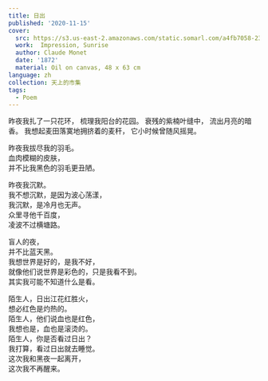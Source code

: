 ---
title: 日出
published: '2020-11-15'
cover:
  src: https://s3.us-east-2.amazonaws.com/static.somarl.com/a4fb7058-23f2-4356-885b-4f420d153129/Monet_-_Impression,_Sunrise.jpg
  work:  Impression, Sunrise
  author: Claude Monet
  date: '1872'
  material: Oil on canvas, 48 x 63 cm
language: zh
collection: 天上的市集
tags:
  - Poem
---

<section className="flex-center">
<section>
昨夜我扎了一只花环，  
梳理我阳台的花园。  
衰残的紫楠叶缝中，  
流出月亮的暗香。  
我想起麦田落寞地拥挤着的麦秆，  
它小时候曾随风摇晃。

昨夜我拔尽我的羽毛。  
血肉模糊的皮肤，  
并不比我黑色的羽毛更丑陋。

昨夜我沉默。  
我不想沉默，是因为波心荡漾，  
我沉默，是冷月也无声。  
众里寻他千百度，  
凌波不过横塘路。

盲人的夜，  
并不比蓝天黑。  
我想世界是好的，是我不好，  
就像他们说世界是彩色的，只是我看不到。  
其实我可能不知道什么是看。

陌生人，日出江花红胜火，  
想必红色是灼热的。  
陌生人，他们说血也是红色，  
我想也是，血也是滚烫的。  
陌生人，你是否看过日出？  
我打算，看过日出就去睡觉。  
这次我和黑夜一起离开，  
这次我不再醒来。

</section>
</section>
